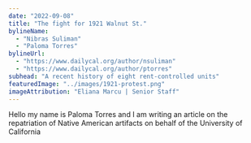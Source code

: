 ```yaml
---
date: "2022-09-08"
title: "The fight for 1921 Walnut St."
bylineName:
  - "Nibras Suliman"
  - "Paloma Torres"
bylineUrl:
  - "https://www.dailycal.org/author/nsuliman"
  - "https://www.dailycal.org/author/ptorres"
subhead: "A recent history of eight rent-controlled units"
featuredImage: "../images/1921-protest.png"
imageAttribution: "Eliana Marcu | Senior Staff"
---
```



Hello my name is Paloma Torres and I am writing an article on the repatriation of Native American artifacts on behalf of the University of California

<br />
<ArtifactsPieChart />
